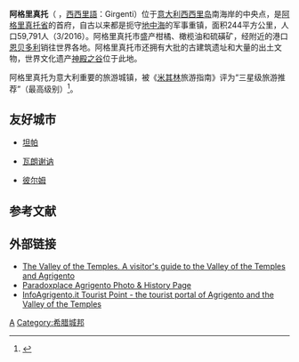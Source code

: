 {{noteTA
|1=格里
}}{{Infobox Italian comune
| name                = 阿格里真托
| official_name       = 
| native_name         = Agrigento
| image_skyline       = Historic centre of Agrigento seen from the Valle dei Templi - Italy 2015 (2).JPG
| imagesize           = 
| image_alt           = 
| image_caption       = 從[[神殿之谷|神殿之谷]]的赫拉神廟看向阿格里真托
| image_shield        = Agrigento-Stemma.png
| shield_alt          = 
| image_map           = 
| map_alt             = 
| map_caption         = 
| pushpin_label_position = 
| pushpin_map_alt     = t
| latd  = 37 |latm  = 19 |lats  =  |latNS  = N
| longd = 13 |longm = 35 |longs =   |longEW = E
| coordinates_type    = 
| coordinates_display = 
| coordinates_footnotes = 
| region              = [[西西里|西西里]]
| province            = [[阿格里真托省|阿格里真托省]]
| frazioni            = Fontanelle, Giardina Gallotti, Monserrato, Montaperto, San Leone, Villaggio La Loggia, Villaggio Mosè, Villaggio Peruzzo, Villaseta
| mayor_party         = UdC
| mayor               = Calogero Firetto
| area_footnotes      = 
| area_total_km2      = 244
| population_footnotes = 
| population_total    = 59791
| population_as_of    = 2016年3月1日
| pop_density_footnotes = 
| population_demonym  = Agrigentines, Girgintans
| elevation_footnotes = 
| elevation_m         = 230
| twin1               = 
| twin1_country       = 
| saint               = [[阿格里真托的傑蘭德|阿格里真托的傑蘭德]]
| day                 = 2月24日
| postal_code         = 92100
| area_code           = 0922
| website             = {{official website|http://www.comune.agrigento.it/}}
| footnotes           = 
}}

'''阿格里真托'''（{{lang-it|Agrigento}} {{IPA-it|aɡriˈdʒɛnto|}} {{audio|It-Agrigento.ogg|<small>读音</small>}}，[[西西里語|西西里語]]：Girgenti）位于[[意大利|意大利]][[西西里岛|西西里岛]]南海岸的中央点，是[[阿格里真托省|阿格里真托省]]的首府，自古以来都是扼守[[地中海|地中海]]的军事重镇，面积244平方公里，人口59,791人（3/2016）。阿格里真托市盛产柑橘、橄榄油和硫磺矿，经附近的港口[[恩贝多利|恩贝多利]]销往世界各地。阿格里真托市还拥有大批的古建筑遗址和大量的出土文物，世界文化遗产[[神殿之谷|神殿之谷]]位于此地。

阿格里真托为意大利重要的旅游城镇，被《[[米其林|米其林]]旅游指南》评为“三星级旅游推荐”（最高级别）<ref>{{Cite web|url=https://travelguide.michelin.com/europe/italy/sicily/agrigento/agrigento|title=Travelguide Agrigento|accessdate=2020-04-23|author=travelguide.michelin.com|language=en|publisher=travelguide.michelin.com|archive-date=2016-07-29|archive-url=https://web.archive.org/web/20160729212107/http://travelguide.michelin.com/europe/italy/sicily/agrigento/agrigento|dead-url=no}}</ref>。

== 友好城市 ==
* {{flag|USA}}[[坦帕_(佛罗里达州)|坦帕]]
* {{flag|France}}[[瓦朗谢讷|瓦朗谢讷]]
* {{flag|Russia}}[[彼尔姆|彼尔姆]]

== 参考文献 ==
{{Reflist}}

== 外部链接 ==
* [http://www.valleyofthetemples.com/ The Valley of the Temples. A visitor's guide to the Valley of the Temples and Agrigento] {{Wayback|url=http://www.valleyofthetemples.com/ |date=20180721155627 }}
* [https://web.archive.org/web/20160603092703/http://paradoxplace.com/Perspectives/Sicily%20%26%20S%20Italy/Montages/Sicily/Other%20Sicily/Agrigento.htm Paradoxplace Agrigento Photo & History Page]
* [https://web.archive.org/web/20090305035051/http://accomodation.infoagrigento.it/ InfoAgrigento.it Tourist Point - the tourist portal of Agrigento and the Valley of the Temples]

{{阿格里真托省市鎮}}
{{Authority control}}
{{Italy-geo-stub}}

[[Category:阿格里真托省市镇|A]]
[[Category:希腊城邦|Category:希腊城邦]]